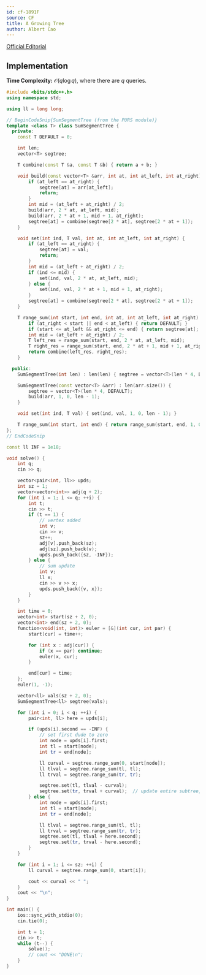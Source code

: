 ```yaml
---
id: cf-1891F
source: CF
title: A Growing Tree
author: Albert Cao
---
```


[Official Editorial](https://codeforces.com/blog/entry/121876)

## Implementation

**Time Complexity:** $\mathcal{O}(q\log q)$, where there are $q$ queries.

<LanguageSection>
<CPPSection>

```cpp
#include <bits/stdc++.h>
using namespace std;

using ll = long long;

// BeginCodeSnip{SumSegmentTree (from the PURS module)}
template <class T> class SumSegmentTree {
  private:
	const T DEFAULT = 0;

	int len;
	vector<T> segtree;

	T combine(const T &a, const T &b) { return a + b; }

	void build(const vector<T> &arr, int at, int at_left, int at_right) {
		if (at_left == at_right) {
			segtree[at] = arr[at_left];
			return;
		}
		int mid = (at_left + at_right) / 2;
		build(arr, 2 * at, at_left, mid);
		build(arr, 2 * at + 1, mid + 1, at_right);
		segtree[at] = combine(segtree[2 * at], segtree[2 * at + 1]);
	}

	void set(int ind, T val, int at, int at_left, int at_right) {
		if (at_left == at_right) {
			segtree[at] = val;
			return;
		}
		int mid = (at_left + at_right) / 2;
		if (ind <= mid) {
			set(ind, val, 2 * at, at_left, mid);
		} else {
			set(ind, val, 2 * at + 1, mid + 1, at_right);
		}
		segtree[at] = combine(segtree[2 * at], segtree[2 * at + 1]);
	}

	T range_sum(int start, int end, int at, int at_left, int at_right) {
		if (at_right < start || end < at_left) { return DEFAULT; }
		if (start <= at_left && at_right <= end) { return segtree[at]; }
		int mid = (at_left + at_right) / 2;
		T left_res = range_sum(start, end, 2 * at, at_left, mid);
		T right_res = range_sum(start, end, 2 * at + 1, mid + 1, at_right);
		return combine(left_res, right_res);
	}

  public:
	SumSegmentTree(int len) : len(len) { segtree = vector<T>(len * 4, DEFAULT); };

	SumSegmentTree(const vector<T> &arr) : len(arr.size()) {
		segtree = vector<T>(len * 4, DEFAULT);
		build(arr, 1, 0, len - 1);
	}

	void set(int ind, T val) { set(ind, val, 1, 0, len - 1); }

	T range_sum(int start, int end) { return range_sum(start, end, 1, 0, len - 1); }
};
// EndCodeSnip

const ll INF = 1e18;

void solve() {
	int q;
	cin >> q;

	vector<pair<int, ll>> upds;
	int sz = 1;
	vector<vector<int>> adj(q + 2);
	for (int i = 1; i <= q; ++i) {
		int t;
		cin >> t;
		if (t == 1) {
			// vertex added
			int v;
			cin >> v;
			sz++;
			adj[v].push_back(sz);
			adj[sz].push_back(v);
			upds.push_back({sz, -INF});
		} else {
			// sum update
			int v;
			ll x;
			cin >> v >> x;
			upds.push_back({v, x});
		}
	}

	int time = 0;
	vector<int> start(sz + 2, 0);
	vector<int> end(sz + 2, 0);
	function<void(int, int)> euler = [&](int cur, int par) {
		start[cur] = time++;

		for (int x : adj[cur]) {
			if (x == par) continue;
			euler(x, cur);
		}

		end[cur] = time;
	};
	euler(1, -1);

	vector<ll> vals(sz + 2, 0);
	SumSegmentTree<ll> segtree(vals);

	for (int i = 0; i < q; ++i) {
		pair<int, ll> here = upds[i];

		if (upds[i].second == -INF) {
			// set first dude to zero
			int node = upds[i].first;
			int tl = start[node];
			int tr = end[node];

			ll curval = segtree.range_sum(0, start[node]);
			ll tlval = segtree.range_sum(tl, tl);
			ll trval = segtree.range_sum(tr, tr);

			segtree.set(tl, tlval - curval);
			segtree.set(tr, trval + curval);  // update entire subtree, why not
		} else {
			int node = upds[i].first;
			int tl = start[node];
			int tr = end[node];

			ll tlval = segtree.range_sum(tl, tl);
			ll trval = segtree.range_sum(tr, tr);
			segtree.set(tl, tlval + here.second);
			segtree.set(tr, trval - here.second);
		}
	}

	for (int i = 1; i <= sz; ++i) {
		ll curval = segtree.range_sum(0, start[i]);

		cout << curval << " ";
	}
	cout << "\n";
}

int main() {
	ios::sync_with_stdio(0);
	cin.tie(0);

	int t = 1;
	cin >> t;
	while (t--) {
		solve();
		// cout << "DONE\n";
	}
}
```

</CPPSection>

</LanguageSection>
